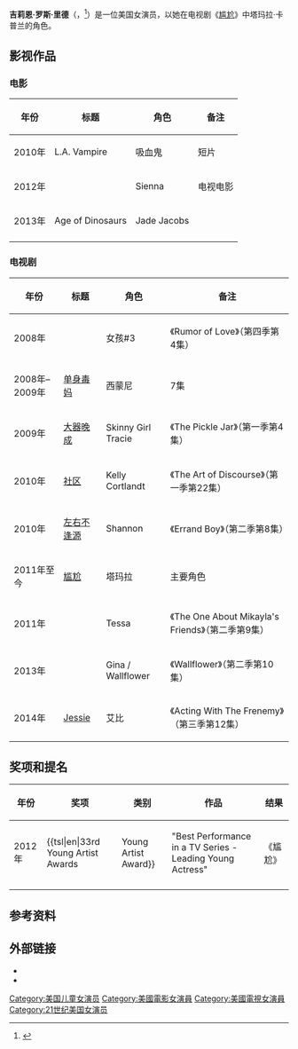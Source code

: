 {{Infobox person
| birth_name = 
| image = Jillian Rose Reed.jpg
| name = 吉莉恩·罗斯·里德<br />
{{lang|en|Jillian Rose Reed}}
| caption = 
| birth_date = {{birth date and age|1991|12|20}}
| birth_place = {{USA}}[[佛罗里达州|佛罗里达州]][[好萊塢_(佛羅里達州)|好莱坞]]<ref>{{Cite web |url=http://www.mtv.com/shows/awkward/cast_member.jhtml?personalityId=14915 |title=mtv.com |access-date=2014-06-11 |archive-date=2014-03-12 |archive-url=https://web.archive.org/web/20140312045625/http://www.mtv.com/shows/awkward/cast_member.jhtml?personalityId=14915 |dead-url=no }}</ref>
| occupation = 女演员
| yearsactive = 2008年至今
}}

'''吉莉恩·罗斯·里德'''（{{lang-en|Jillian Rose Reed}}，{{bd|1991年|12月20日}}<ref>{{Cite web |url=http://hollywoodlife.com/celeb/jillian-rose-reed/ |title=Hollywood Life |accessdate=2014-06-11 |archive-date=2016-05-18 |archive-url=https://web.archive.org/web/20160518021731/http://hollywoodlife.com/celeb/jillian-rose-reed/ |dead-url=no }}</ref>）是一位美国女演员，以她在电视剧《[[囧女珍娜|尴尬]]》中塔玛拉·卡普兰的角色。

==影视作品==

===电影===
{| class="wikitable sortable"
! 年份
! 标题
! 角色
! class="unsortable" | 备注
|-
| 2010年
| L.A. Vampire
| 吸血鬼
| 短片
|-
| 2012年
| {{tsl|en|My Super Psycho Sweet 16: Part 3}}
| Sienna
| 电视电影
|-
| 2013年
| Age of Dinosaurs
| Jade Jacobs
| 
|-
|}

===电视剧===
{| class="wikitable sortable"
! 年份
! 标题
! 角色
! class="unsortable" | 备注
|-
| 2008年
| {{tsl|en|Zoey 101}}
| 女孩#3
| 《Rumor of Love》（第四季第4集）
|-
| 2008年–2009年
| [[单身毒妈|单身毒妈]]
| 西蒙尼
| 7集
|-
| 2009年
| [[大器晚成_(美国电视剧)|大器晚成]]
| Skinny Girl Tracie
| 《The Pickle Jar》（第一季第4集）
|-
| 2010年
| [[废柴联盟|社区]]
| Kelly Cortlandt
| 《The Art of Discourse》（第一季第22集）
|-
| 2010年
| [[左右不逢源|左右不逢源]]
| Shannon
| 《Errand Boy》（第二季第8集）
|-
| 2011年至今
| [[囧女珍娜|尴尬]]
| 塔玛拉
| 主要角色
|-
| 2011年
| {{tsl|en|Pair of Kings}}
| Tessa
| 《The One About Mikayla's Friends》（第二季第9集）
|-
| 2013年
| {{tsl|en|Supah Ninjas}}
| Gina / Wallflower
| 《Wallflower》（第二季第10集）
|-
| 2014年
| [[Jessie|Jessie]]
| 艾比
| 《Acting With The Frenemy》（第三季第12集）
|}

==奖项和提名==
{| class="wikitable" style="font-size: 100%;"
|- style="text-align:center;"
! 年份
! 奖项
! 类别
! 作品
! 结果
|-
| 2012年
| {{tsl|en|33rd Young Artist Awards||Young Artist Award}}
| "Best Performance in a TV Series - Leading Young Actress"
| 《尴尬》
| {{nom}}
|-
|}

==参考资料==
{{Reflist}}

==外部链接==
{{Commons category|Jillian Rose Reed}}
* {{official website|http://www.jillianrosereed.com/}}
* {{IMDb name|2882358}}

{{DEFAULTSORT:Reed, Jillian Rose}}
[[Category:美国儿童女演员|Category:美国儿童女演员]]
[[Category:美國電影女演員|Category:美國電影女演員]]
[[Category:美國電視女演員|Category:美國電視女演員]]
[[Category:21世纪美国女演员|Category:21世纪美国女演员]]